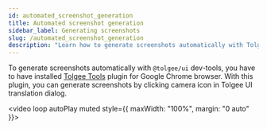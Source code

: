 ```yaml
---
id: automated_screenshot_generation
title: Automated screenshot generation
sidebar_label: Generating screenshots
slug: /automated_screenshot_generation
description: "Learn how to generate screenshots automatically with Tolgee ui dev-tools and Tolgee Tools plugin for Google Chrome browser."
---
```


To generate screenshots automatically with `@tolgee/ui` dev-tools, you have to have installed
[Tolgee Tools](https://chrome.google.com/webstore/detail/tolgee-tools/hacnbapajkkfohnonhbmegojnddagfnj) plugin
for Google Chrome browser. With this plugin, you can generate screenshots by clicking camera icon in Tolgee UI
translation dialog.

<video loop autoPlay muted style={{ maxWidth: "100%", margin: "0 auto" }}>
  <source src="/in-context-screenshot.mov"></source>
</video>

